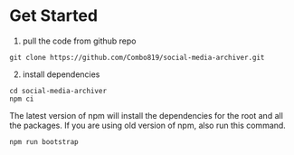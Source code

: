 # Get Started

1. pull the code from github repo
```
git clone https://github.com/Combo819/social-media-archiver.git
```
2. install dependencies
```
cd social-media-archiver
npm ci
```
The latest version of npm will install the dependencies for the root and all the packages. 
If you are using old version of npm, also run this command.
```
npm run bootstrap
```
